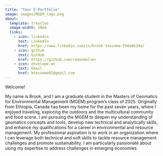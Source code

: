 ```yaml
---
title: "Your E-Portfolio"
image: images/MGEM_logo.png
about:
  template: trestles
  image-width: 20em
  links: 
    - icon: linkedin
      text: LinkedIn
      href: https://www.linkedin.com/in/brook-tessema-558a6619a/
    - icon: github
      text: GitHub
      href: https://github.com/ramonmelser
    - icon: envelope-at
      text: Email
      href: btessema92@gmail.com
---
```


Welcome!

My name is Brook, and I am a graduate student in the Masters of Geomatics for Environmental Management (MGEM) program's class of 2025. Originally from Ethiopia, Canada has been my home for the past seven years, where I enjoyed traveling, exploring the outdoors and the multicultural community and food scene. I am pursuing the MGEM to deepen my understanding of geomatics concepts and tools, develop new technical and analytically skills, and enhance my qualifications for a career in environmental and resource management. My professional aspiration is to work in an organization where I can leverage both technical and soft skills to tackle resource management challenges and promote sustainability. I am particularly passionate about using my expertise to address challenges in emerging economies.
